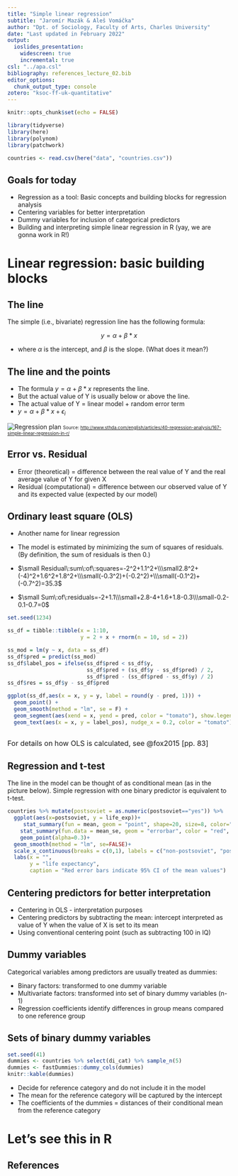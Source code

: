 ```yaml
---
title: "Simple linear regression"
subtitle: "Jaromír Mazák & Aleš Vomáčka"
author: "Dpt. of Sociology, Faculty of Arts, Charles University"
date: "Last updated in February 2022"
output:
  ioslides_presentation:
    widescreen: true
    incremental: true
csl: "../apa.csl"
bibliography: references_lecture_02.bib
editor_options: 
  chunk_output_type: console
zotero: "ksoc-ff-uk-quantitative"
---
```


```r
knitr::opts_chunk$set(echo = FALSE)

library(tidyverse)
library(here)
library(polynom)
library(patchwork)

countries <- read.csv(here("data", "countries.csv"))
```

## Goals for today

-   Regression as a tool: Basic concepts and building blocks for regression analysis
-   Centering variables for better interpretation
-   Dummy variables for inclusion of categorical predictors
-   Building and interpreting simple linear regression in R (yay, we are gonna work in R!)

# Linear regression: basic building blocks

## The line

The simple (i.e., bivariate) regression line has the following formula:

$$
y = \alpha + \beta*x
$$

-   where $\alpha$ is the intercept, and $\beta$ is the slope. (What does it mean?)


## The line and the points

<div class="columns-2">

-   The formula $y = \alpha + \beta*x$  represents the line.
-   But the actual value of Y is usually below or above the line.
-   The actual value of Y = linear model + random error term
-   $y = \alpha + \beta*x + \epsilon_i$

<div>

![Regression plan](../images/linear-regression.png) <font size="1">Source: <http://www.sthda.com/english/articles/40-regression-analysis/167-simple-linear-regression-in-r/></font>

</div>

## Error vs. Residual

-   Error (theoretical) = difference between the real value of Y and the real average value of Y for given X
-   Residual (computational) = difference between our observed value of Y and its expected value (expected by our model)

## Ordinary least square (OLS)

<div class="columns-2">

-   Another name for linear regression
-   The model is estimated by minimizing the sum of squares of residuals. (By definition, the sum of residuals is then 0.)


-   $\small Residual\:sum\:of\:squares=-2^2+1.1^2+\\\small2.8^2+(-4)^2+1.6^2+1.8^2+\\\small(-0.3^2)+(-0.2^2)+\\\small(-0.1^2)+(-0.7^2)=35.3$

-   $\small Sum\:of\:residuals=-2+1.1\\\small+2.8-4+1.6+1.8-0.3\\\small-0.2-0.1-0.7=0$

<div>

```r
set.seed(1234)

ss_df = tibble::tibble(x = 1:10,
                       y = 2 + x + rnorm(n = 10, sd = 2))

ss_mod = lm(y ~ x, data = ss_df)
ss_df$pred = predict(ss_mod)
ss_df$label_pos = ifelse(ss_df$pred < ss_df$y,
                         ss_df$pred + (ss_df$y - ss_df$pred) / 2,
                         ss_df$pred - (ss_df$pred - ss_df$y) / 2)
ss_df$res = ss_df$y - ss_df$pred

ggplot(ss_df,aes(x = x, y = y, label = round(y - pred, 1))) +
  geom_point() +
  geom_smooth(method = "lm", se = F) +
  geom_segment(aes(xend = x, yend = pred, color = "tomato"), show.legend = F) +
  geom_text(aes(x = x, y = label_pos), nudge_x = 0.2, color = "tomato")
  
```

<font size="3">For details on how OLS is calculated, see @fox2015 [pp. 83]</font>

<div>

## Regression and t-test

The line in the model can be thought of as conditional mean (as in the picture below). Simple regression with one binary predictor is equivalent to t-test.

```r


countries %>% mutate(postsoviet = as.numeric(postsoviet=="yes")) %>% 
  ggplot(aes(x=postsoviet, y = life_exp))+
     stat_summary(fun = mean, geom = "point", shape=20, size=8, color="red", fill="red") + 
    stat_summary(fun.data = mean_se, geom = "errorbar", color = "red", width=0.1, fun.args = list(mult = 2))+
    geom_point(alpha=0.3)+ 
  geom_smooth(method = "lm", se=FALSE)+
  scale_x_continuous(breaks = c(0,1), labels = c("non-postsoviet", "postsoviet"))+
  labs(x = "",
       y = "life expectancy",
       caption = "Red error bars indicate 95% CI of the mean values")
```

## Centering predictors for better interpretation

-   Centering in OLS - interpretation purposes
-   Centering predictors by subtracting the mean: intercept interpreted as value of Y when the value of X is set to its mean
-   Using conventional centering point (such as subtracting 100 in IQ)

## Dummy variables

Categorical variables among predictors are usually treated as dummies:

-   Binary factors: transformed to one dummy variable
-   Multivariate factors: transformed into set of binary dummy variables (n-1)
-   Regression coefficients identify differences in group means compared to one reference group

## Sets of binary dummy variables

```r
set.seed(41)
dummies <- countries %>% select(di_cat) %>% sample_n(5)
dummies <- fastDummies::dummy_cols(dummies)
knitr::kable(dummies)
```

-   Decide for reference category and do not include it in the model
-   The mean for the reference category will be captured by the intercept
-   The coefficients of the dummies = distances of their conditional mean from the reference category

# Let's see this in R


## References



